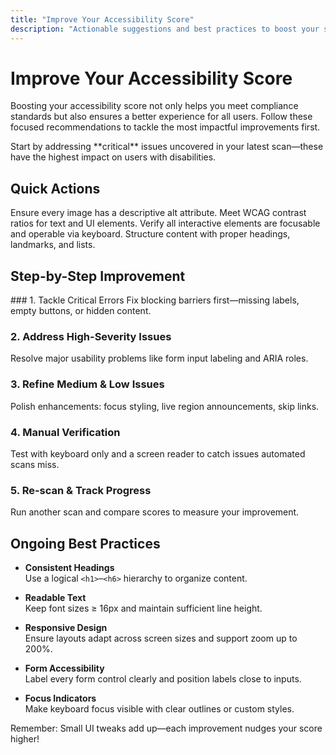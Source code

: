 ---
title: "Improve Your Accessibility Score"
description: "Actionable suggestions and best practices to boost your site's accessibility compliance."
---


# Improve Your Accessibility Score

Boosting your accessibility score not only helps you meet compliance standards but also ensures a better experience for all users. Follow these focused recommendations to tackle the most impactful improvements first.

<Callout type="important">
  Start by addressing **critical** issues uncovered in your latest scan—these have the highest impact on users with disabilities.
</Callout>

## Quick Actions

<Cards>
  <Cards.Card
    title="Add Meaningful Alt Text"
    href="/accessibility-best-practices/alt-text-guidelines"
  >
    Ensure every image has a descriptive alt attribute. 
  </Cards.Card>
  <Cards.Card
    title="Improve Color Contrast"
    href="/accessibility-best-practices/color-contrast"
  >
    Meet WCAG contrast ratios for text and UI elements.
  </Cards.Card>
  <Cards.Card
    title="Enhance Keyboard Navigation"
    href="/accessibility-best-practices/keyboard-access"
  >
    Verify all interactive elements are focusable and operable via keyboard.
  </Cards.Card>
  <Cards.Card
    title="Use Semantic HTML"
    href="/accessibility-best-practices/semantic-html"
  >
    Structure content with proper headings, landmarks, and lists.
  </Cards.Card>
</Cards>

## Step-by-Step Improvement

<Steps>
### 1. Tackle Critical Errors  
Fix blocking barriers first—missing labels, empty buttons, or hidden content.

### 2. Address High-Severity Issues  
Resolve major usability problems like form input labeling and ARIA roles.

### 3. Refine Medium & Low Issues  
Polish enhancements: focus styling, live region announcements, skip links.

### 4. Manual Verification  
Test with keyboard only and a screen reader to catch issues automated scans miss.

### 5. Re-scan & Track Progress  
Run another scan and compare scores to measure your improvement.
</Steps>

## Ongoing Best Practices

- **Consistent Headings**  
  Use a logical `<h1>`–`<h6>` hierarchy to organize content.

- **Readable Text**  
  Keep font sizes ≥ 16px and maintain sufficient line height.

- **Responsive Design**  
  Ensure layouts adapt across screen sizes and support zoom up to 200%.

- **Form Accessibility**  
  Label every form control clearly and position labels close to inputs.

- **Focus Indicators**  
  Make keyboard focus visible with clear outlines or custom styles.

<Callout type="info">
  Remember: Small UI tweaks add up—each improvement nudges your score higher!
</Callout>
